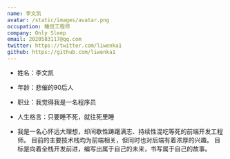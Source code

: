 ```yaml
---
name: 李文凯
avatar: /static/images/avatar.png
occupation: 睡觉工程师
company: Only Sleep
email: 2020583117@qq.com
twitter: https://twitter.com/liwenka1
github: https://github.com/liwenka1
---
```


+ 姓名：李文凯
+ 年龄：悲催的90后人
+ 职业：我觉得我是一名程序员
+ 人生格言：只要睡不死，就往死里睡

+ 我是一名心怀远大理想，却间歇性踌躇满志、持续性混吃等死的前端开发工程师。
目前的主要技术栈均为前端相关，但同时也对后端有着浓厚的兴趣。
目标是向着全栈开发前进，编写出属于自己的未来，书写属于自己的故事。